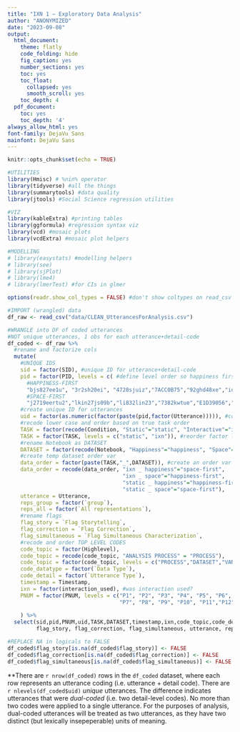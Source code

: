 ```yaml
---
title: "IXN 1 — Exploratory Data Analysis"
author: "ANONYMIZED"
date: "2023-09-08"
output:
  html_document:
    theme: flatly
    code_folding: hide
    fig_caption: yes
    number_sections: yes
    toc: yes
    toc_float:
      collapsed: yes
      smooth_scroll: yes
    toc_depth: 4
  pdf_document:
    toc: yes
    toc_depth: '4'
always_allow_html: yes
font-family: DejaVu Sans
mainfont: DejaVu Sans
---
```


```r
knitr::opts_chunk$set(echo = TRUE)

#UTILITIES
library(Hmisc) # %nin% operator
library(tidyverse) #all the things
library(summarytools) #data quality
library(jtools) #Social Science regression utilities

#VIZ
library(kableExtra) #printing tables
library(ggformula) #regression syntax viz
library(vcd) #mosaic plots
library(vcdExtra) #mosaic plot helpers

#MODELLING
# library(easystats) #modelling helpers
# library(see)
# library(sjPlot)
# library(lme4)
# library(lmerTest) #for CIs in glmer 

options(readr.show_col_types = FALSE) #don't show coltypes on read_csv

```

```r

#IMPORT (wrangled) data 
df_raw <- read_csv("data/CLEAN_UtterancesForAnalysis.csv") 

#WRANGLE into DF of coded utterances 
#NOT unique utterances, 1 obs for each utterance+detail-code
df_coded <- df_raw %>% 
  #rename and factorize cols
  mutate(
    #UNIQUE IDS
    sid = factor(SID), #unique ID for utterance+detail-code
    pid = factor(PID, levels = c( #define level order so happiness first
      #HAPPINESS-FIRST    
      "bjs827ee1u", "3r2sh20ei", "4728sjuiz","7ACC0B75","92ghd48xe","iurmer28", "s294hoei",
      #SPACE-FIRST    
      "j2719eertu2","lkin27js09b","li832lin23","7382kwtue","E1D39056","8v892iige")),   
    #create unique ID for utterances
    uid = factor(as.numeric(factor(paste(pid,factor(Utterance))))), #construct a unique ID for utterances
    #recode lower case and order based on true task order
    TASK = factor(recode(Condition, "Static"="static", "Interactive"="ixn" )),
    TASK = factor(TASK, levels = c("static", "ixn")), #reorder factor levels
    #rename Notebook as DATASET
    DATASET = factor(recode(Notebook, "Happiness"="happiness", "Space"="space")),
    #create temp dataset order var
    data_order = factor(paste(TASK,"_",DATASET)), #create an order var 
    data_order = recode(data_order, "ixn _ happiness"="space-first",
                                    "ixn _ space"="happiness-first",
                                    "static _ happiness"="happiness-first",
                                    "static _ space"="space-first"),
    utterance = Utterance,
    reps_group = factor(`group`),
    reps_all = factor(`All representations`),
    #rename flags
    flag_story = `Flag Storytelling`,
    flag_correction = `Flag Correction`,
    flag_simultaneous = `Flag Simultaneous Characterization`,
    #recode and order TOP LEVEL CODES 
    code_topic = factor(Highlevel),
    code_topic = recode(code_topic, "ANALYSIS PROCESS" = "PROCESS"),
    code_topic = factor(code_topic, levels = c("PROCESS","DATASET","VARIABLE","RELATIONSHIP")),
    code_datatype = factor(`Data Type`),
    code_detail = factor(`Utterance Type`),
    timestamp = Timestamp,
    ixn = factor(interaction_used), #was interaction used?
    PNUM = factor(PNUM, levels = c("P1", "P2", "P3", "P4", "P5", "P6", 
                                   "P7", "P8", "P9", "P10", "P11","P12","P13")),
    
    ) %>% 
  select(sid,pid,PNUM,uid,TASK,DATASET,timestamp,ixn,code_topic,code_detail,code_datatype,
         flag_story, flag_correction, flag_simultaneous, utterance, reps_group, reps_all) 

#REPLACE NA in logicals to FALSE  
df_coded$flag_story[is.na(df_coded$flag_story)] <- FALSE
df_coded$flag_correction[is.na(df_coded$flag_correction)] <- FALSE
df_coded$flag_simultaneous[is.na(df_coded$flag_simultaneous)] <- FALSE

```

**There are `r nrow(df_coded)` rows in the `df_coded` dataset, where each row represents an utterance coding (i.e. utterance + detail code).  There are `r nlevels(df_coded$uid)` _unique_ utterances. The difference indicates utterances that were _dual-coded_ (i.e. two detail-level codes). No more than two codes were applied to a single utterance.  For the purposes of analysis, dual-coded utterances will be treated as two utterances, as they have two distinct (but lexically insepeperable) units of meaning. 
